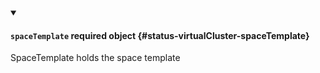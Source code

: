 


<details className="config-field" data-expandable="true" open>
<summary>

#### `spaceTemplate` <span className="config-field-required" data-required="false">required</span> <span className="config-field-type">object</span> <span className="config-field-default"></span> <span className="config-field-enum"></span> {#status-virtualCluster-spaceTemplate}

SpaceTemplate holds the space template

</summary>

<PartialSpaceTemplatereference />


</details>
